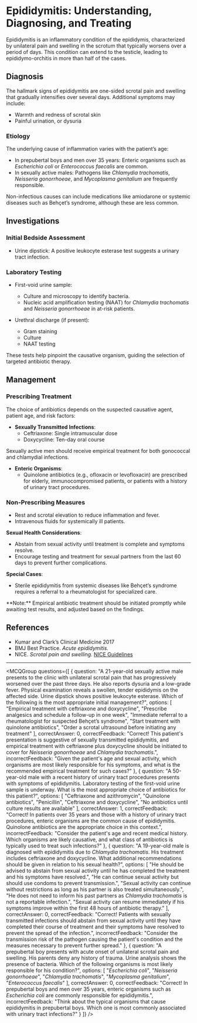 
# Epididymitis: Understanding, Diagnosing, and Treating

Epididymitis is an inflammatory condition of the epididymis, characterized by unilateral pain and swelling in the scrotum that typically worsens over a period of days. This condition can extend to the testicle, leading to epididymo-orchitis in more than half of the cases.

## Diagnosis

The hallmark signs of epididymitis are one-sided scrotal pain and swelling that gradually intensifies over several days. Additional symptoms may include:

- Warmth and redness of scrotal skin
- Painful urination, or dysuria

### Etiology

The underlying cause of inflammation varies with the patient’s age:

- In prepubertal boys and men over 35 years: Enteric organisms such as *Escherichia coli* or *Enterococcus faecalis* are common.
- In sexually active males: Pathogens like _Chlamydia trachomatis_, _Neisseria gonorrhoeae_, and _Mycoplasma genitalium_ are frequently responsible.
  
Non-infectious causes can include medications like amiodarone or systemic diseases such as Behçet’s syndrome, although these are less common.

## Investigations

### Initial Bedside Assessment

- Urine dipstick: A positive leukocyte esterase test suggests a urinary tract infection.

### Laboratory Testing

- First-void urine sample:
  - Culture and microscopy to identify bacteria.
  - Nucleic acid amplification testing (NAAT) for _Chlamydia trachomatis_ and _Neisseria gonorrhoeae_ in at-risk patients.

- Urethral discharge (if present):
  - Gram staining
  - Culture
  - NAAT testing

These tests help pinpoint the causative organism, guiding the selection of targeted antibiotic therapy.

## Management

### Prescribing Treatment

The choice of antibiotics depends on the suspected causative agent, patient age, and risk factors:

- **Sexually Transmitted Infections**:
  - Ceftriaxone: Single intramuscular dose
  - Doxycycline: Ten-day oral course

Sexually active men should receive empirical treatment for both gonococcal and chlamydial infections.

- **Enteric Organisms**:
  - Quinolone antibiotics (e.g., ofloxacin or levofloxacin) are prescribed for elderly, immunocompromised patients, or patients with a history of urinary tract procedures.

### Non-Prescribing Measures

- Rest and scrotal elevation to reduce inflammation and fever.
- Intravenous fluids for systemically ill patients.

**Sexual Health Considerations**:

- Abstain from sexual activity until treatment is complete and symptoms resolve.
- Encourage testing and treatment for sexual partners from the last 60 days to prevent further complications.

**Special Cases**:

- Sterile epididymitis from systemic diseases like Behçet’s syndrome requires a referral to a rheumatologist for specialized care.

<Callout emoji="🔔">
**Note:** Empirical antibiotic treatment should be initiated promptly while awaiting test results, and adjusted based on the findings.
</Callout>

## References

- Kumar and Clark’s Clinical Medicine 2017
- BMJ Best Practice. _Acute epididymitis._
- NICE. _Scrotal pain and swelling._ [NICE Guidelines](https://cks.nice.org.uk/scrotal-pain-and-swelling)

---

<MCQGroup questions={[
  {
    question: "A 21-year-old sexually active male presents to the clinic with unilateral scrotal pain that has progressively worsened over the past three days. He also reports dysuria and a low-grade fever. Physical examination reveals a swollen, tender epididymis on the affected side. Urine dipstick shows positive leukocyte esterase. Which of the following is the most appropriate initial management?",
    options: [
      "Empirical treatment with ceftriaxone and doxycycline",
      "Prescribe analgesics and schedule a follow-up in one week",
      "Immediate referral to a rheumatologist for suspected Behçet’s syndrome",
      "Start treatment with quinolone antibiotics",
      "Order a scrotal ultrasound before initiating any treatment"
    ],
    correctAnswer: 0,
    correctFeedback: "Correct! This patient's presentation is suggestive of sexually transmitted epididymitis, and empirical treatment with ceftriaxone plus doxycycline should be initiated to cover for _Neisseria gonorrhoeae_ and _Chlamydia trachomatis_.",
    incorrectFeedback: "Given the patient's age and sexual activity, which organisms are most likely responsible for his symptoms, and what is the recommended empirical treatment for such cases?"
  },
  {
    question: "A 50-year-old male with a recent history of urinary tract procedures presents with symptoms of epididymitis. Laboratory testing of the first-void urine sample is underway. What is the most appropriate choice of antibiotics for this patient?",
    options: [
      "Ceftriaxone and azithromycin",
      "Quinolone antibiotics",
      "Penicillin",
      "Ceftriaxone and doxycycline",
      "No antibiotics until culture results are available"
    ],
    correctAnswer: 1,
    correctFeedback: "Correct! In patients over 35 years and those with a history of urinary tract procedures, enteric organisms are the common cause of epididymitis. Quinolone antibiotics are the appropriate choice in this context.",
    incorrectFeedback: "Consider the patient's age and recent medical history. Which organisms are likely causative, and what class of antibiotics is typically used to treat such infections?"
  },
  {
    question: "A 19-year-old male is diagnosed with epididymitis due to _Chlamydia trachomatis_. His treatment includes ceftriaxone and doxycycline. What additional recommendations should be given in relation to his sexual health?",
    options: [
      "He should be advised to abstain from sexual activity until he has completed the treatment and his symptoms have resolved.",
      "He can continue sexual activity but should use condoms to prevent transmission.",
      "Sexual activity can continue without restrictions as long as his partner is also treated simultaneously.",
      "He does not need to inform his past partners as _Chlamydia trachomatis_ is not a reportable infection.",
      "Sexual activity can resume immediately if his symptoms improve within the first 48 hours of antibiotic therapy."
    ],
    correctAnswer: 0,
    correctFeedback: "Correct! Patients with sexually transmitted infections should abstain from sexual activity until they have completed their course of treatment and their symptoms have resolved to prevent the spread of the infection.",
    incorrectFeedback: "Consider the transmission risk of the pathogen causing the patient's condition and the measures necessary to prevent further spread."
  },
  {
    question: "A prepubertal boy presents with acute onset of unilateral scrotal pain and swelling. His parents deny any history of trauma. Urine analysis shows the presence of bacteria. Which of the following organisms is most likely responsible for his condition?",
    options: [
      "_Escherichia coli_",
      "_Neisseria gonorrhoeae_",
      "_Chlamydia trachomatis_",
      "_Mycoplasma genitalium_",
      "_Enterococcus faecalis_"
    ],
    correctAnswer: 0,
    correctFeedback: "Correct! In prepubertal boys and men over 35 years, enteric organisms such as _Escherichia coli_ are commonly responsible for epididymitis.",
    incorrectFeedback: "Think about the typical organisms that cause epididymitis in prepubertal boys. Which one is most commonly associated with urinary tract infections?"
  }
]} />